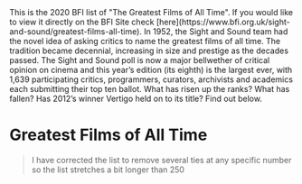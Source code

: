 <Collapse title="Letter from Kris">
This is the 2020 BFI list of "The Greatest Films of All Time". If you would like to view it directly on the BFI Site check [here](https://www.bfi.org.uk/sight-and-sound/greatest-films-all-time).
</Collapse>

<Box>
In 1952, the Sight and Sound team had the novel idea of asking critics to name the greatest films of all time. The tradition became decennial, 
increasing in size and prestige as the decades passed. The Sight and Sound poll is now a major bellwether of critical opinion on cinema and 
this year’s edition (its eighth) is the largest ever, with 1,639 participating critics, programmers, curators, archivists and academics each 
submitting their top ten ballot. What has risen up the ranks? What has fallen? Has 2012’s winner Vertigo held on to its title? Find out below.
</Box>

# Greatest Films of All Time
> I have corrected the list to remove several ties at any specific number so the list stretches a bit longer than 250

<div className="w-screen relative left-[calc(-50vw+50%)] right-[calc(-50vw+50%)] my-12">
  <Cinema
    books={[
      {
        cover: "https://doc.krisyotam.com/imgs/film/Jeanne-Dielman.png",
        title: "Jeanne Dielman, 23, quai du Commerce, 1080 Bruxelles",
        director: "Chantal Akerman",
        order: 1,
      },
      {
      cover: "https://doc.krisyotam.com/imgs/film/vertigo.jpg",
      title: "Vertigo",
      director: "Alfred Hitchcock",
      order: 2,
      },
      {
        cover: "https://doc.krisyotam.com/imgs/film/citizen-kane.jpg",
        title: "Citizen Kane",
        director: "Orson Welles",
        order: 3,
      },
      {
      cover: "https://doc.krisyotam.com/imgs/film/tokyo-story.jpg",
      title: "Tokyo Story",
      director: "Yasujirō Ozu",
      order: 4,
      },
      {
      cover: "https://doc.krisyotam.com/imgs/film/in-the-mood-for-love.jpg",
      title: "In the Mood for Love",
      director: "Wong Kar Wai",
      order: 5,
      },
      {
      cover: "https://doc.krisyotam.com/imgs/film/2001-a-space-odyssey.jpg",
      title: "2001: A Space Odyssey",
      director: "Stanley Kubrick",
      order: 6,
      },
      {
      cover: "https://doc.krisyotam.com/imgs/film/beau-travail.jpg",
      title: "Beau travail",
      director: "Claire Denis",
      order: 7,
      },
      {
        cover: "https://doc.krisyotam.com/imgs/film/mulholland-dr.jpg",
        title: "Mulholland Dr.",
        director: "David Lynch",
        order: 8,
      },
      {
      cover: "https://doc.krisyotam.com/imgs/film/man-with-a-movie-camera.jpg",
      title: "Man with a Movie Camera",
      director: "Dziga Vertov",
      order: 9,
      },
      {
      cover: "https://doc.krisyotam.com/imgs/film/singin-in-the-rain.jpg",
      title: "Singin' in the Rain",
      director: "Gene Kelly, Stanley Donen",
      order: 10,
      },
      {
      cover: "https://doc.krisyotam.com/imgs/film/sunrise-a-song-of-two-humans.jpg",
      title: "Sunrise: A Song of Two Humans",
      director: "F.W. Murnau",
      order: 11,
      },
      {
      cover: "https://doc.krisyotam.com/imgs/film/the-godfather.jpg",
      title: "The Godfather",
      director: "Francis Ford Coppola",
      order: 12,
      },
      {
      cover: "https://doc.krisyotam.com/imgs/film/la-regle-du-jeu.jpg",
      title: "La Règle du jeu",
      director: "Jean Renoir",
      order: 13,
      },
      {
      cover: "https://doc.krisyotam.com/imgs/film/cleo-from-5-to-7.jpg",
      title: "Cléo from 5 to 7",
      director: "Agnès Varda",
      order: 14,
      },
      {
      cover: "https://doc.krisyotam.com/imgs/film/the-searchers-john-ford.jpg",
      title: "The Searchers",
      director: "John Ford",
      order: 15,
      },
      {
      cover: "https://doc.krisyotam.com/imgs/film/meshes-of-the-afternoon.webp",
      title: "Meshes of the Afternoon",
      director: "Maya Deren, Alexander Hackenschmied",
      order: 16,
      },
      {
      cover: "https://doc.krisyotam.com/imgs/film/close-up-abbas-kiarostami.jpg",
      title: "Close-up",
      director: "Abbas Kiarostami",
      order: 17,
      },
      {
      cover: "https://doc.krisyotam.com/imgs/film/persona-ingmar-bergman.jpg",
      title: "Persona",
      director: "Ingmar Bergman",
      order: 18,
      },
      {
      cover: "https://doc.krisyotam.com/imgs/film/apocalypse-now-1979.jpg",
      title: "Apocalypse Now",
      director: "Francis Ford Coppola",
      order: 19,
      },
      {
      cover: "https://doc.krisyotam.com/imgs/film/seven-samurai-1954.jpg",
      title: "Seven Samurai",
      director: "Akira Kurosawa",
      order: 20,
      },
      {
      cover: "https://doc.krisyotam.com/imgs/film/the-passion-of-joan-of-arc.jpg",
      title: "The Passion of Joan of Arc",
      director: "Carl Th. Dreyer",
      order: 21,
      },
      {
      cover: "https://doc.krisyotam.com/imgs/film/late-spring-yasujiro.jpg",
      title: "Late Spring",
      director: "Yasujirō Ozu",
      order: 22,
      },
      {
      cover: "https://doc.krisyotam.com/imgs/film/playtime-jacques-tati.webp",
      title: "Playtime",
      director: "Jacques Tati",
      order: 23,
      },
      {
      cover: "https://doc.krisyotam.com/imgs/film/do-the-right-thing.png",
      title: "Do the Right Thing",
      director: "Spike Lee",
      order: 24,
      },
      {
      cover: "https://doc.krisyotam.com/imgs/film/au-hasard-balthazar.jpg",
      title: "Au hasard Balthazar",
      director: "Robert Bresson",
      order: 25,
      },
      {
      cover: "https://doc.krisyotam.com/imgs/film/the-night-of-the-hunter.webp",
      title: "The Night of the Hunter",
      director: "Charles Laughton",
      order: 26,
      },
      {
      cover: "https://doc.krisyotam.com/imgs/film/shoah-claude-lanzmann.jpg",
      title: "Shoah",
      director: "Claude Lanzmann",
      order: 27,
      },
      {
      cover: "https://doc.krisyotam.com/imgs/film/daisies-vera-chytilova.jpg",
      title: "Daisies",
      director: "Věra Chytilová",
      order: 28,
      },
      {
      cover: "https://doc.krisyotam.com/imgs/film/taxi-driver-martin-scorsese.jpg",
      title: "Taxi Driver",
      director: "Martin Scorsese",
      order: 29,
      },
      {
      cover: "https://doc.krisyotam.com/imgs/film/portrait-of-a-lady-on-fire.jpg",
      title: "Portrait of a Lady on Fire",
      director: "Céline Sciamma",
      order: 30,
      },
      {
      cover: "https://doc.krisyotam.com/imgs/film/mirror-andrei-tarkovsky.jpg",
      title: "Mirror",
      director: "Andrei Tarkovsky",
      order: 31,
      },
      {
      cover: "https://doc.krisyotam.com/imgs/film/psycho-alfred-hitchcock.jpg",
      title: "Psycho",
      director: "Alfred Hitchcock",
      order: 32,
      },
      {
      cover: "https://doc.krisyotam.com/imgs/film/8-1-2-federico-fellini.jpg",
      title: "8½",
      director: "Federico Fellini",
      order: 33,
      },
      {
      cover: "https://doc.krisyotam.com/imgs/film/l-atalante-jean-vigo.jpg",
      title: "L'Atalante",
      director: "Jean Vigo",
      order: 34,
      },
      {
      cover: "https://doc.krisyotam.com/imgs/film/panther-panchali-satyajit-ray.jpg",
      title: "Pather Panchali",
      director: "Satyajit Ray",
      order: 35,
      },
      {
      cover: "https://doc.krisyotam.com/imgs/film/charlie-chaplin-city-lights.jpg",
      title: "City Lights",
      director: "Charles Chaplin",
      order: 36,
      },
      {
      cover: "https://doc.krisyotam.com/imgs/film/m-fritz-lang.jpg",
      title: "M",
      director: "Fritz Lang",
      order: 37,
      },
      {
      cover: "https://doc.krisyotam.com/imgs/film/some-like-it-hot.png",
      title: "Some Like It Hot",
      director: "Billy Wilder",
      order: 38,
      },
      {
        cover: "",
        title: "À bout de souffle",
        director: "Jean-Luc Godard",
        order: 39,
      },
      {
        cover: "",
        title: "Rear Window",
        director: "Alfred Hitchcock",
        order: 40,
      },
      {
        cover: "",
        title: "Bicycle Thieves",
        director: "Vittorio De Sica",
        order: 41,
      },
      {
        cover: "",
        title: "Rashomon",
        director: "Akira Kurosawa",
        order: 42,
      },
      {
        cover: "",
        title: "Killer of Sheep",
        director: "Charles Burnett",
        order: 43,
      },
      {
        cover: "",
        title: "Stalker",
        director: "Andrei Tarkovsky",
        order: 44,
      },
      {
        cover: "",
        title: "The Battle of Algiers",
        director: "Gillo Pontecorvo",
        order: 45,
      },
      {
        cover: "",
        title: "North by Northwest",
        director: "Alfred Hitchcock",
        order: 46,
      },
      {
        cover: "",
        title: "Barry Lyndon",
        director: "Stanley Kubrick",
        order: 47,
      },
      {
        cover: "",
        title: "Wanda",
        director: "Barbara Loden",
        order: 48,
      },
      {
        cover: "",
        title: "Ordet",
        director: "Carl Th. Dreyer",
        order: 49,
      },
      {
        cover: "",
        title: "The 400 Blows",
        director: "François Truffaut",
        order: 50,
      },
      {
        cover: "",
        title: "The Piano",
        director: "Jane Campion",
        order: 51,
      },
      {
        cover: "",
        title: "Fear Eats the Soul",
        director: "Rainer Werner Fassbinder",
        order: 52,
      },
      {
        cover: "",
        title: "News from Home",
        director: "Chantal Akerman",
        order: 53,
      },
      {
        cover: "",
        title: "Blade Runner",
        director: "Ridley Scott",
        order: 54,
      },
      {
        cover: "",
        title: "Battleship Potemkin",
        director: "Sergei M. Eisenstein",
        order: 55,
      },
      {
        cover: "",
        title: "Le Mépris",
        director: "Jean-Luc Godard",
        order: 56,
      },
      {
        cover: "",
        title: "Sherlock Jr.",
        director: "Buster Keaton",
        order: 57,
      },
      {
        cover: "",
        title: "The Apartment",
        director: "Billy Wilder",
        order: 58,
      },
      {
        cover: "",
        title: "Sans soleil",
        director: "Chris Marker",
        order: 59,
      },
      {
        cover: "",
        title: "Moonlight",
        director: "Barry Jenkins",
        order: 60,
      },
      {
        cover: "",
        title: "La dolce vita",
        director: "Federico Fellini",
        order: 61,
      },
      {
        cover: "",
        title: "Daughters of the Dust",
        director: "Julie Dash",
        order: 62,
      },
      {
        cover: "",
        title: "Casablanca",
        director: "Michael Curtiz",
        order: 63,
      },
      {
        cover: "",
        title: "GoodFellas",
        director: "Martin Scorsese",
        order: 64,
      },
      {
        cover: "",
        title: "The Third Man",
        director: "Carol Reed",
        order: 65,
      },
      {
        cover: "",
        title: "Touki Bouki",
        director: "Djibril Diop Mambéty",
        order: 66,
      },
      {
        cover: "",
        title: "The Gleaners and I",
        director: "Agnès Varda",
        order: 67,
      },
      {
        cover: "",
        title: "La Jetée",
        director: "Chris Marker",
        order: 68,
      },
      {
        cover: "",
        title: "Andrei Rublev",
        director: "Andrei Tarkovsky",
        order: 69,
      },
      {
        cover: "",
        title: "Metropolis",
        director: "Fritz Lang",
        order: 70,
      },
      {
        cover: "",
        title: "The Red Shoes",
        director: "Michael Powell, Emeric Pressburger",
        order: 71,
      },
      {
        cover: "",
        title: "My Neighbour Totoro",
        director: "Hayao Miyazaki",
        order: 72,
      },
      {
        cover: "",
        title: "Journey to Italy",
        director: "Roberto Rossellini",
        order: 73,
      },
      {
        cover: "",
        title: "L'avventura",
        director: "Michelangelo Antonioni",
        order: 74,
      },
      {
        cover: "",
        title: "Imitation of Life",
        director: "Douglas Sirk",
        order: 75,
      },
      {
        cover: "",
        title: "Sansho the Bailiff",
        director: "Kenji Mizoguchi",
        order: 76,
      },
      {
        cover: "",
        title: "Spirited Away",
        director: "Hayao Miyazaki",
        order: 77,
      },
      {
        cover: "",
        title: "Sátántangó",
        director: "Béla Tarr",
        order: 78,
      },
      {
        cover: "",
        title: "A Brighter Summer Day",
        director: "Edward Yang",
        order: 79,
      },
      {
        cover: "",
        title: "Céline and Julie Go Boating",
        director: "Jacques Rivette",
        order: 80,
      },
      {
        cover: "",
        title: "Sunset Blvd.",
        director: "Billy Wilder",
        order: 81,
      },
      {
        cover: "",
        title: "Modern Times",
        director: "Charles Chaplin",
        order: 82,
      },
      {
        cover: "",
        title: "A Matter of Life and Death",
        director: "Michael Powell, Emeric Pressburger",
        order: 83,
      },
      {
        cover: "",
        title: "Histoire(s) du Cinéma",
        director: "Jean-Luc Godard",
        order: 84,
      },
      {
        cover: "",
        title: "Pierrot le fou",
        director: "Jean-Luc Godard",
        order: 85,
      },
      {
        cover: "",
        title: "The Spirit of the Beehive",
        director: "Víctor Erice",
        order: 86,
      },
      {
        cover: "",
        title: "Blue Velvet",
        director: "David Lynch",
        order: 87,
      },
      {
        cover: "",
        title: "Chungking Express",
        director: "Wong Kar Wai",
        order: 88,
      },
      {
        cover: "",
        title: "The Shining",
        director: "Stanley Kubrick",
        order: 89,
      },
      {
        cover: "",
        title: "Madame de...",
        director: "Max Ophuls",
        order: 90,
      },
      {
        cover: "",
        title: "The Leopard",
        director: "Luchino Visconti",
        order: 91,
      },
      {
        cover: "",
        title: "Ugetsu Monogatari",
        director: "Kenji Mizoguchi",
        order: 92,
      },
      {
        cover: "",
        title: "Yi Yi",
        director: "Edward Yang",
        order: 93,
      },
      {
        cover: "",
        title: "Parasite",
        director: "Bong Joon-ho",
        order: 94,
      },
      {
        cover: "",
        title: "Get Out",
        director: "Jordan Peele",
        order: 95,
      },
      {
        cover: "",
        title: "Tropical Malady",
        director: "Apichatpong Weerasethakul",
        order: 96,
      },
      {
        cover: "",
        title: "Black Girl",
        director: "Ousmane Sembène",
        order: 97,
      },
      {
        cover: "",
        title: "The General",
        director: "Buster Keaton, Clyde Bruckman",
        order: 98,
      },
      {
        cover: "",
        title: "A Man Escaped",
        director: "Robert Bresson",
        order: 99,
      },
      {
        cover: "",
        title: "Once upon a Time in the West",
        director: "Sergio Leone",
        order: 100,
      },
      {
        cover: "",
        title: "Rio Bravo",
        director: "Howard Hawks",
        order: 101,
      },
      {
        cover: "",
        title: "The House Is Black",
        director: "Forough Farokhzad",
        order: 102,
      },
      {
        cover: "",
        title: "Vagabond",
        director: "Agnès Varda",
        order: 103,
      },
      {
        cover: "",
        title: "La Maman et la Putain",
        director: "Jean Eustache",
        order: 104,
      },
      {
        cover: "",
        title: "Come and See",
        director: "Elem Klimov",
        order: 105,
      },
      {
        cover: "",
        title: "Jaws",
        director: "Steven Spielberg",
        order: 106,
      },
      {
        cover: "",
        title: "The Godfather Part II",
        director: "Francis Ford Coppola",
        order: 107,
      },
      {
        cover: "",
        title: "Goodbye, Dragon Inn",
        director: "Tsai Ming-liang",
        order: 108,
      },
      {
        cover: "",
        title: "The Wizard of Oz",
        director: "Victor Fleming",
        order: 109,
      },
      {
        cover: "",
        title: "Wild Strawberries",
        director: "Ingmar Bergman",
        order: 110,
      },
      {
        cover: "",
        title: "Touch of Evil",
        director: "Orson Welles",
        order: 111,
      },
      {
        cover: "",
        title: "The Man Who Shot Liberty Valance",
        director: "John Ford",
        order: 112,
      },
      {
        cover: "",
        title: "Bringing Up Baby",
        director: "Howard Hawks",
        order: 113,
      },
      {
        cover: "",
        title: "To Be or Not to Be",
        director: "Ernst Lubitsch",
        order: 114,
      },
      {
        cover: "",
        title: "A Woman under the Influence",
        director: "John Cassavetes",
        order: 115,
      },
      {
        cover: "",
        title: "Nashville",
        director: "Robert Altman",
        order: 116,
      },
      {
        cover: "",
        title: "Don't Look Now",
        director: "Nicolas Roeg",
        order: 117,
      },
      {
        cover: "",
        title: "Aguirre, Wrath of God",
        director: "Werner Herzog",
        order: 118,
      },
      {
        cover: "",
        title: "The Conformist",
        director: "Bernardo Bertolucci",
        order: 119,
      },
      {
        cover: "",
        title: "The Texas Chain Saw Massacre",
        director: "Tobe Hooper",
        order: 120,
      },
      {
        cover: "",
        title: "The Thing",
        director: "John Carpenter",
        order: 121,
      },
      {
        cover: "",
        title: "There Will Be Blood",
        director: "Paul Thomas Anderson",
        order: 122,
      },
      {
        cover: "",
        title: "The Matrix",
        director: "The Wachowskis",
        order: 123,
      },
      {
        cover: "",
        title: "The Colour of Pomegranates",
        director: "Sergei Paradjanov",
        order: 124,
      },
      {
        cover: "",
        title: "Johnny Guitar",
        director: "Nicholas Ray",
        order: 125,
      },
      {
        cover: "",
        title: "The Umbrellas of Cherbourg",
        director: "Jacques Demy",
        order: 126,
      },
      {
        cover: "",
        title: "Only Angels Have Wings",
        director: "Howard Hawks",
        order: 127,
      },
      {
        cover: "",
        title: "The Ascent",
        director: "Larissa Shepitko",
        order: 128,
      },
      {
        cover: "",
        title: "Fanny and Alexander",
        director: "Ingmar Bergman",
        order: 129,
      },
      {
        cover: "",
        title: "His Girl Friday",
        director: "Howard Hawks",
        order: 130,
      },
      {
        cover: "",
        title: "Raging Bull",
        director: "Martin Scorsese",
        order: 131,
      },
      {
        cover: "",
        title: "Pulp Fiction",
        director: "Quentin Tarantino",
        order: 132,
      },
      {
        cover: "",
        title: "Lawrence of Arabia",
        director: "David Lean",
        order: 133,
      },
      {
        cover: "",
        title: "Notorious",
        director: "Alfred Hitchcock",
        order: 134,
      },
      {
        cover: "",
        title: "It's a Wonderful Life",
        director: "Frank Capra",
        order: 135,
      },
      {
        cover: "",
        title: "La ciénaga",
        director: "Lucrecia Martel",
        order: 136,
      },
      {
        cover: "",
        title: "Les Enfants du paradis",
        director: "Marcel Carné",
        order: 137,
      },
      {
        cover: "",
        title: "The Wild Bunch",
        director: "Sam Peckinpah",
        order: 138,
      },
      {
        cover: "",
        title: "Sambizanga",
        director: "Sarah Maldoror",
        order: 139,
      },
      {
        cover: "",
        title: "Trouble in Paradise",
        director: "Ernst Lubitsch",
        order: 140,
      },
      {
        cover: "",
        title: "The Seventh Seal",
        director: "Ingmar Bergman",
        order: 141,
      },
      {
        cover: "",
        title: "Pickpocket",
        director: "Robert Bresson",
        order: 142,
      },
      {
        cover: "",
        title: "Partie de campagne",
        director: "Jean Renoir",
        order: 143,
      },
      {
        cover: "",
        title: "All That Heaven Allows",
        director: "Douglas Sirk",
        order: 144,
      },
      {
        cover: "",
        title: "Gertrud",
        director: "Carl Th. Dreyer",
        order: 145,
      },
      {
        cover: "",
        title: "The Watermelon Woman",
        director: "Cheryl Dunye",
        order: 146,
      },
      {
        cover: "",
        title: "Vampyr",
        director: "Carl Th. Dreyer",
        order: 147,
      },
      {
        cover: "",
        title: "Alien",
        director: "Ridley Scott",
        order: 148,
      },
      {
        cover: "",
        title: "India Song",
        director: "Marguerite Duras",
        order: 149,
      },
      {
        cover: "",
        title: "La Grande Illusion",
        director: "Jean Renoir",
        order: 150,
      },
      {
        cover: "",
        title: "Chinatown",
        director: "Roman Polanski",
        order: 151,
      },
      {
        cover: "",
        title: "Twin Peaks: The Return",
        director: "David Lynch",
        order: 152,
      },
      {
        cover: "",
        title: "West Indies: The Fugitive Slaves of Liberty",
        director: "Med Hondo",
        order: 153,
      },
      {
        cover: "",
        title: "Days of Heaven",
        director: "Terrence Malick",
        order: 154,
      },
      {
        cover: "",
        title: "Meghe Dhaka Tara",
        director: "Ritwik Ghatak",
        order: 155,
      },
      {
        cover: "",
        title: "Le Bonheur",
        director: "Agnès Varda",
        order: 156,
      },
      {
        cover: "",
        title: "West of the Tracks",
        director: "Wang Bing",
        order: 157,
      },
      {
        cover: "",
        title: "Orlando",
        director: "Sally Potter",
        order: 158,
      },
      {
        cover: "",
        title: "A City of Sadness",
        director: "Hou Hsiao-Hsien",
        order: 159,
      },
      {
        cover: "",
        title: "All about My Mother",
        director: "Pedro Almodóvar",
        order: 160,
      },
      {
        cover: "",
        title: "Where Is the Friend's House?",
        director: "Abbas Kiarostami",
        order: 161,
      },
      {
        cover: "",
        title: "The Gospel According to St. Matthew",
        director: "Pier Paolo Pasolini",
        order: 162,
      },
      {
        cover: "",
        title: "Once upon a Time in America",
        director: "Sergio Leone",
        order: 163,
      },
      {
        cover: "",
        title: "Amarcord",
        director: "Federico Fellini",
        order: 164,
      },
      {
        cover: "",
        title: "Vivre sa vie",
        director: "Jean-Luc Godard",
        order: 165,
      },
      {
        cover: "",
        title: "Out of the Past",
        director: "Jacques Tourneur",
        order: 166,
      },
      {
        cover: "",
        title: "Ikiru",
        director: "Akira Kurosawa",
        order: 167,
      },
      {
        cover: "",
        title: "Los olvidados",
        director: "Luis Buñuel",
        order: 168,
      },
      {
        cover: "",
        title: "Last Year at Marienbad",
        director: "Alain Resnais",
        order: 169,
      },
      {
        cover: "",
        title: "L'Argent",
        director: "Robert Bresson",
        order: 170,
      },
      {
        cover: "",
        title: "Un chien andalou",
        director: "Luis Buñuel",
        order: 171,
      },
      {
        cover: "",
        title: "Out 1",
        director: "Jacques Rivette",
        order: 172,
      },
      {
        cover: "",
        title: "Symbiopsychotaxiplasm: Take One",
        director: "William Greaves",
        order: 173,
      },
      {
        cover: "",
        title: "Heat",
        director: "Michael Mann",
        order: 174,
      },
      {
        cover: "",
        title: "Under the Skin",
        director: "Jonathan Glazer",
        order: 175,
      },
      {
        cover: "",
        title: "The Exterminating Angel",
        director: "Luis Buñuel",
        order: 176,
      },
      {
        cover: "",
        title: "Memories of Underdevelopment",
        director: "Tomás Gutiérrez Alea",
        order: 177,
      },
      {
        cover: "",
        title: "Black Narcissus",
        director: "Michael Powell, Emeric Pressburger",
        order: 178,
      },
      {
        cover: "",
        title: "Red Desert",
        director: "Michelangelo Antonioni",
        order: 179,
      },
      {
        cover: "",
        title: "The Good, the Bad and the Ugly",
        director: "Sergio Leone",
        order: 180,
      },
      {
        cover: "",
        title: "Charulata",
        director: "Satyajit Ray",
        order: 181,
      },
      {
        cover: "",
        title: "Letter from an Unknown Woman",
        director: "Max Ophuls",
        order: 182,
      },
      {
        cover: "",
        title: "Hiroshima mon amour",
        director: "Alain Resnais",
        order: 183,
      },
      {
        cover: "",
        title: "The Magnificent Ambersons",
        director: "Orson Welles",
        order: 184,
      },
      {
        cover: "",
        title: "Magnolia",
        director: "Paul Thomas Anderson",
        order: 185,
      },
      {
        cover: "",
        title: "Wings of Desire",
        director: "Wim Wenders",
        order: 186,
      },
      {
        cover: "",
        title: "Pyaasa",
        director: "Guru Dutt",
        order: 187,
      },
      {
        cover: "",
        title: "Ran",
        director: "Akira Kurosawa",
        order: 188,
      },
      {
        cover: "",
        title: "Greed",
        director: "Erich von Stroheim",
        order: 189,
      },
      {
        cover: "",
        title: "Love Streams",
        director: "John Cassavetes",
        order: 190,
      },
      {
        cover: "",
        title: "An Autumn Afternoon",
        director: "Yasujirō Ozu",
        order: 191,
      },
      {
        cover: "",
        title: "The River",
        director: "Jean Renoir",
        order: 192,
      },
      {
        cover: "",
        title: "The Birds",
        director: "Alfred Hitchcock",
        order: 193,
      },
      {
        cover: "",
        title: "Les Demoiselles de Rochefort",
        director: "Jacques Demy",
        order: 194,
      },
      {
        cover: "",
        title: "Paris, Texas",
        director: "Wim Wenders",
        order: 195,
      },
      {
        cover: "",
        title: "Paris Is Burning",
        director: "Jennie Livingston",
        order: 196,
      },
      {
        cover: "",
        title: "The Headless Woman",
        director: "Lucrecia Martel",
        order: 197,
      },
      {
        cover: "",
        title: "Uncle Boonmee Who Can Recall His Past Lives",
        director: "Apichatpong Weerasethakul",
        order: 198,
      },
      {
        cover: "",
        title: "The Tree of Life",
        director: "Terrence Malick",
        order: 199,
      },
      {
        cover: "",
        title: "Mad Max: Fury Road",
        director: "George Miller",
        order: 200,
      },
      {
        cover: "",
        title: "Zama",
        director: "Lucrecia Martel",
        order: 201,
      },
      {
        cover: "",
        title: "Paisan",
        director: "Roberto Rossellini",
        order: 202,
      },
      {
        cover: "",
        title: "Nosferatu",
        director: "F.W. Murnau",
        order: 203,
      },
      {
        cover: "",
        title: "One Way or Another",
        director: "Sara Gómez",
        order: 204,
      },
      {
        cover: "",
        title: "Dr. Strangelove or: How I Learned to Stop Worrying and Love the Bomb",
        director: "Stanley Kubrick",
        order: 205,
      },
      {
        cover: "",
        title: "Double Indemnity",
        director: "Billy Wilder",
        order: 206,
      },
      {
        cover: "",
        title: "L'eclisse",
        director: "Michelangelo Antonioni",
        order: 207,
      },
      {
        cover: "",
        title: "I Know Where I’m Going!",
        director: "Michael Powell, Emeric Pressburger",
        order: 208,
      },
      {
        cover: "",
        title: "Wavelength",
        director: "Michael Snow",
        order: 209,
      },
      {
        cover: "",
        title: "The Life and Death of Colonel Blimp",
        director: "Michael Powell, Emeric Pressburger",
        order: 210,
      },
      {
        cover: "",
        title: "Limite",
        director: "Mário Peixoto",
        order: 211,
      },
      {
        cover: "",
        title: "Raiders of the Lost Ark",
        director: "Steven Spielberg",
        order: 212,
      },
      {
        cover: "",
        title: "Pink Flamingos",
        director: "John Waters",
        order: 213,
      },
      {
        cover: "",
        title: "Twin Peaks: Fire Walk with Me",
        director: "David Lynch",
        order: 214,
      },
      {
        cover: "",
        title: "Twenty Years Later",
        director: "Eduardo Coutinho",
        order: 215,
      },
      {
        cover: "",
        title: "Melancholia",
        director: "Lars von Trier",
        order: 216,
      },
      {
        cover: "",
        title: "Army of Shadows",
        director: "Jean-Pierre Melville",
        order: 217,
      },
      {
        cover: "",
        title: "The Deer Hunter",
        director: "Michael Cimino",
        order: 218,
      },
      {
        cover: "",
        title: "In a Lonely Place",
        director: "Nicholas Ray",
        order: 219,
      },
      {
        cover: "",
        title: "Suspiria",
        director: "Dario Argento",
        order: 220,
      },
      {
        cover: "",
        title: "Brief Encounter",
        director: "David Lean",
        order: 221,
      },
      {
        cover: "",
        title: "All about Eve",
        director: "Joseph L. Mankiewicz",
        order: 222,
      },
      {
        cover: "",
        title: "Duck Soup",
        director: "Leo McCarey",
        order: 223,
      },
      {
        cover: "",
        title: "By the Bluest of Seas",
        director: "Boris Barnet",
        order: 224,
      },
      {
        cover: "",
        title: "The Green Ray",
        director: "Eric Rohmer",
        order: 225,
      },
      {
        cover: "",
        title: "Grave of the Fireflies",
        director: "Isao Takahata",
        order: 226,
      },
      {
        cover: "",
        title: "Blue",
        director: "Derek Jarman",
        order: 227,
      },
      {
        cover: "",
        title: "Crash",
        director: "David Cronenberg",
        order: 228,
      },
      {
        cover: "",
        title: "Happy Together",
        director: "Wong Kar Wai",
        order: 229,
      },
      {
        cover: "",
        title: "Flowers of Shanghai",
        director: "Hou Hsiao-Hsien",
        order: 230,
      },
      {
        cover: "",
        title: "As I Was Moving Ahead, Occasionally I Saw Brief Glimpses of Beauty",
        director: "Jonas Mekas",
        order: 231,
      },
      {
        cover: "",
        title: "Petite maman",
        director: "Céline Sciamma",
        order: 232,
      },
      {
        cover: "",
        title: "Je, tu, il, elle",
        director: "Chantal Akerman",
        order: 233,
      },
      {
        cover: "",
        title: "A Touch of Zen",
        director: "King Hu",
        order: 234,
      },
      {
        cover: "",
        title: "The Crowd",
        director: "King Vidor",
        order: 235,
      },
      {
        cover: "",
        title: "Napoléon",
        director: "Abel Gance",
        order: 236,
      },
      {
        cover: "",
        title: "Europa '51",
        director: "Roberto Rossellini",
        order: 237,
      },
      {
        cover: "",
        title: "The Hour of the Furnaces",
        director: "Fernando Solanas",
        order: 238,
      },
      {
        cover: "",
        title: "Intolerance",
        director: "D.W. Griffith",
        order: 239,
      },
      {
        cover: "",
        title: "Star Wars",
        director: "George Lucas",
        order: 240,
      },
    {
      cover: "",
      title: "Cries and Whispers",
      director: "Ingmar Bergman",
      order: 241,
    },
    {
      cover: "",
      title: "Harlan County, USA",
      director: "Barbara Kopple",
      order: 242,
    },
    {
      cover: "",
      title: "The Last Laugh",
      director: "F.W. Murnau",
      order: 243,
    },
    {
      cover: "",
      title: "The Quince Tree Sun",
      director: "Víctor Erice",
      order: 244,
    },
    {
      cover: "",
      title: "Taste of Cherry",
      director: "Abbas Kiarostami",
      order: 245,
    },
    {
      cover: "",
      title: "Werckmeister Harmonies",
      director: "Béla Tarr",
      order: 246,
    },
    {
      cover: "",
      title: "In Vanda's Room",
      director: "Pedro Costa",
      order: 247,
    },
    {
      cover: "",
      title: "Morvern Callar",
      director: "Lynne Ramsay",
      order: 248,
    },
    {
      cover: "",
      title: "The Intruder",
      director: "Claire Denis",
      order: 249,
    },
    {
      cover: "",
      title: "Syndromes and a Century",
      director: "Apichatpong Weerasethakul",
      order: 250,
    },
    {
      cover: "",
      title: "Nostalgia for the Light",
      director: "Patricio Guzmán",
      order: 251,
    },
    {
      cover: "",
      title: "Distant Voices, Still Lives",
      director: "Terence Davies",
      order: 252,
    },
    {
      cover: "",
      title: "Soleil Ô",
      director: "Med Hondo",
      order: 253,
    },
    {
      cover: "",
      title: "Possession",
      director: "Andrzej Żuławski",
      order: 254,
    },
    {
      cover: "",
      title: "Videodrome",
      director: "David Cronenberg",
      order: 255,
    },
    {
      cover: "",
      title: "A Canterbury Tale",
      director: "Michael Powell, Emeric Pressburger",
      order: 256,
    },
    {
      cover: "",
      title: "A Clockwork Orange",
      director: "Stanley Kubrick",
      order: 257,
    },
    {
      cover: "",
      title: "Mouchette",
      director: "Robert Bresson",
      order: 258,
    },
    {
      cover: "",
      title: "My Darling Clementine",
      director: "John Ford",
      order: 259,
    },
    {
      cover: "",
      title: "Earth",
      director: "Alexander Dovzhenko",
      order: 260,
    },
    {
      cover: "",
      title: "Annie Hall",
      director: "Woody Allen",
      order: 261,
    },
    {
      cover: "",
      title: "Sullivan's Travels",
      director: "Preston Sturges",
      order: 262,
    },
    {
      cover: "",
      title: "Pandora's Box",
      director: "G.W. Pabst",
      order: 263,
    },
    {
      cover: "",
      title: "Born in Flames",
      director: "Lizzie Borden",
      order: 264,
    },
    ]}
  />
</div>

